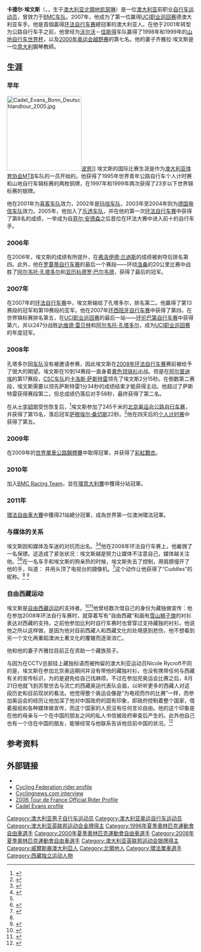 {{noteTA
|T=zh-cn:卡德尔·埃文斯; zh-tw:伊凡斯; zh-hk:簡度·伊雲斯;
|1=zh-cn:埃文斯; zh-tw:伊凡斯; zh-hk:伊雲斯;
}}

{{Infobox Cyclist
|     ridername = 卡德尔·埃文斯
|         image = Cadel Evans 2008 Bay Cycling Classic Stage3 2.jpg
| image_caption = 卡德尔·埃文斯 
|      fullname = 卡德尔·埃文斯
|      nickname = Cuddles<ref name="cuddles">{{cite web| url=http://www.bikeradar.com/blogs/article/peloton-and-pressroom-vote-cadel-evans-17727| title=Peloton and pressroom vote Cadel Evans| author=Daniel Friebe| publisher=ProCycling| date=25 July 2008| language=En| access-date=2009-06-19| archive-url=https://web.archive.org/web/20090607052638/http://www.bikeradar.com/blogs/article/peloton-and-pressroom-vote-cadel-evans-17727/| archive-date=2009-06-07| dead-url=yes}}</ref>
|   dateofbirth = {{birth date and age|1977|2|14|df=y}}
|       country = {{AUS}}
|        height = 1.74m
|        weight = 64kg
|   currentteam = (已退役)
|    discipline = 公路自行车
|          role = 骑手
|     ridertype = 全能型
|  amateurteams = [[澳大利亚体育协会|澳大利亚体育协会]](AIS)
|  amateuryears = 1994–1997年
|      proyears = <br />2001年<br />2002年<br />2003–2004年<br />2005–2009年<br />2010–2015年
|      proteams = [[沃尔沃－佳能得车队|沃尔沃－佳能得车队]] (山地)<br />[[喜客车队|喜客车队]]<br />[[玛培车队|玛培车队]]<br />[[德国电信车队|德国电信车队]]<br />[[乐透车队|乐透车队]]<br />[[BMC车队|BMC车队]]
|     majorwins = <!-- Image with inadequate rationale removed: [[Image:UCI_Pro_Tour.svg|20px]]  -->[[UCI职业巡回赛|UCI职业巡回赛]] （2007年） <br />[[罗蔓蒂自行车赛|罗蔓蒂自行车赛]]（2006年）<br /> [[环法自行车赛|环法自行车赛]]（2011）
|       updated = 2007年10月20日
}}
'''卡德尔·埃文斯'''（{{lang-en|'''Cadel Evans'''}}，{{bd|1977年|2月14日|catIdx=Evans, Cadel}}，生于[[澳大利亚|澳大利亚]][[北領地|北領地]][[凯瑟琳|凯瑟琳]]）是一位[[澳大利亚|澳大利亚]]前职业[[自行车运动员|自行车运动员]]，曾效力于[[BMC车队|BMC车队]]。2007年，他成为了第一位赢得[[UCI职业巡回赛|UCI职业巡回赛]]德澳大利亚车手。他是首個贏得[[环法自行车赛|环法自行车赛]]總冠軍的澳大利亚人。在他于2001年转型为公路自行车手之前，他曾经为[[沃尔沃|沃尔沃]]－[[佳能得|佳能得]]车队赢得了1998年和1999年的[[国际自行车联合会山地自行车世界杯|山地自行车世界杯]]，以及[[2000年夏季奥林匹克运动会男子越野赛|2000年奥运会越野赛]]的第七名。他的妻子齐雅拉·埃文斯是一位[[意大利|意大利]]鋼琴教師。

== 生涯 ==
=== 早年 ===
[[File:Cadel_Evans_Bonn_Deutschlandtour_2005.jpg|200px]][[波恩|波恩]]]]
埃文斯的国际比赛生涯是作为[[澳大利亚体育协会|澳大利亚体育协会]]MTB车队的一员开始的。他获得了1995年世界青年公路自行车个人计时赛和山地自行车锦标赛的两枚铜牌，在1997年和1999年两次获得了23岁以下世界锦标赛的银牌。

他在2001年为[[喜客车队|喜客车队]]效力，2002年是[[玛培车队|玛培车队]]，2003年至2004年则为[[德国电信车队|德国电信车队]]效力。2005年，他加入了[[乐透车队|乐透车队]]，并在他的第一次[[环法自行车赛|环法自行车赛]]中获得了第8名的成绩，一举成为自[[菲尔·安德森|菲尔·安德森]]之后首位在环法大赛中进入前十的自行车手。

=== 2006年 ===
在2006年，埃文斯的成绩有所提升，在[[弗洛伊德·兰迪斯|弗洛伊德·兰迪斯]]的成绩被剥夺后排名第四。此外，他在[[罗蔓蒂自行车赛|罗蔓蒂自行车赛]]的最后一个赛段——环绕[[洛桑|洛桑]]的20公里比赛中战胜了[[阿尔韦托·孔塔多尔|阿尔韦托·孔塔多尔]]和[[亚历杭德罗·巴尔韦德|亚历杭德罗·巴尔韦德]]，获得了最后的冠军。

=== 2007年 ===
在2007年的[[环法自行车赛|环法自行车赛]]中，埃文斯输给了孔塔多尔，排名第二。他赢得了第13赛段的冠军和第19赛段的亚军。他在2007年[[环西班牙自行车赛|环西班牙自行车赛]]中获得了第四，在世界锦标赛排名第五，在[[国际自行车联合会职业巡回赛|UCI职业巡回赛]]的最后一站——[[环伦巴第自行车赛|环伦巴第自行车赛]]中获得第六，并以247分战胜[[达维德·雷贝林|达维德·雷贝林]]和[[阿尔韦托·孔塔多尔|阿尔韦托·孔塔多尔]]，成为[[国际自行车联合会职业巡回赛|UCI职业巡回赛]]的年度冠军。

=== 2008年 ===
孔塔多尔因[[阿斯塔纳车队|车队]]没有被邀请参赛，因此埃文斯在[[2008年环法自行车赛|2008年环法自行车赛]]赛前被给予了很大的期望。埃文斯在10到14赛段一直身着[[黄色领骑衫|黄色领骑衫]]出战。但是在[[阿尔普迪埃|阿尔普迪埃]]的第17赛段，[[CSC车队|CSC车队]]的[[卡洛斯·萨斯特雷|卡洛斯·萨斯特雷]]领先了埃文斯2分15秒。在倒数第二赛段，埃文斯需要以领先萨斯特雷1分34秒的成绩结束才能获得主动。他超过了萨斯特雷获得赛段第二，但总成绩仍落后对手58秒，最终获得了第二名。

在从[[十字韧带|十字韧带]]受伤恢复后，<ref>{{cite web| url=http://www.theaustralian.news.com.au/story/0,25197,24178074-2722,00.html| title=Fearless Cadel Evans fails to stand the test of time| author=Robert Lusetich| publisher=The Australian| date=2008-08-14| language=En| access-date=2009-06-19| archive-url=https://web.archive.org/web/20080816113833/http://www.theaustralian.news.com.au/story/0,25197,24178074-2722,00.html| archive-date=2008-08-16| dead-url=yes}}</ref>埃文斯参加了245千米的[[2008年夏季奥林匹克运动会男子公路自行车比赛|北京奥运会公路自行车赛]]，并获得了第15名，落后冠军[[萨穆埃尔·桑切斯|萨穆埃尔·桑切斯]]22秒。<ref>{{cite web|url=http://www.theaustralian.news.com.au/beijing_olympics/story/0,27313,24151397-5014104,00.html|title=Australian cyclist Michael Rogers narrowly misses medal in Olympic road race|author=Leo Schlink|publisher=[[澳大利亚人报|澳大利亚人报]]|date=2008-08-09|language=En|access-date=2009-06-19|archive-url=https://web.archive.org/web/20080919065528/http://www.theaustralian.news.com.au/beijing_olympics/story/0,27313,24151397-5014104,00.html|archive-date=2008-09-19|dead-url=yes}}</ref>他在四天后的[[2008年夏季奥林匹克运动会男子公路自行车个人计时赛|个人计时赛]]中获得了第五。

=== 2009年 ===
在2009年的[[世界單車公路錦標賽|世界單車公路錦標賽]]中取得冠軍，并获得了[[彩紅戰衣|彩紅戰衣]]。

=== 2010年 ===
加入[[BMC_Racing_Team|BMC Racing Team]]，並在[[環意大利賽|環意大利賽]]中獲得分站冠軍。

=== 2011年 ===
[[環法自由車大賽|環法自由車大賽]]中獲得21站總分冠軍，成為世界第一位澳洲環法冠軍。

=== 与媒体的关系 ===
埃文斯因和媒体及车迷的对抗而出名。<ref>{{cite web| url=http://www.abc.net.au/lateline/content/2008/s2314962.htm| title=Evans could still win Tour de France| publisher=Lateline| author=Phillip Williams| date=2008-07-25| language=En| accessdate=2009-06-19| archive-date=2012-11-09| archive-url=https://web.archive.org/web/20121109050344/http://www.abc.net.au/lateline/content/2008/s2314962.htm| dead-url=no}}</ref><ref name="VN572008">{{cite web| url=http://tour-de-france.velonews.com/article/79340| title=Cadel Evans says going from Tour de France favorite to victor won't be easy| author=Neal Rogers| publisher=Velo News| date=2008-07-05| language=En| deadurl=yes| archiveurl=https://web.archive.org/web/20090728221613/http://tour-de-france.velonews.com/article/79340| archivedate=2009-07-28| accessdate=2009-06-19}}</ref>他在2008年环法自行车赛上，他雇佣了一名保镖。这造成了紧张状况：埃文斯越是努力让媒体不注意自己，媒体越关注他。<ref name="VN572008" /><ref name="Evansagainsttheworld">{{cite web| url=http://www.bikeradar.com/blogs/article/cadel-evans-against-the-world-17691| title=Cadel Evans against the world| author=Daniel Friebe| publisher=ProCycling| date=2008-07-23| language=En| access-date=2009-06-19| archive-url=https://web.archive.org/web/20090623014623/http://www.bikeradar.com/blogs/article/cadel-evans-against-the-world-17691| archive-date=2009-06-23| dead-url=yes}}</ref>在一名车手和埃文斯的狗亲热的时候，埃文斯失去了控制，用肩膀撞开了他的手，叫道：{{cquote|你要再和我的狗在一起，我就砍掉你的头。<ref name="Evansagainsttheworld" />}}
并用头顶了电视台的摄像机。<ref>{{cite web| url=http://www.brisbanetimes.com.au/news/sport/cadel-headbutts-intrusive-tv-camera/2008/07/23/1216492500392.html| title=Cadel headbutts intrusive TV camera| author=Rupert Guinness| publisher=Brisbane Times| date=2008-07-23| language=En| access-date=2009-06-19| archive-date=2008-08-05| archive-url=https://web.archive.org/web/20080805184313/http://www.brisbanetimes.com.au/news/sport/cadel-headbutts-intrusive-tv-camera/2008/07/23/1216492500392.html| dead-url=no}}</ref>这个动作让他获得了“Cuddles”的昵称。<ref name="cuddles" /> <ref>{{cite web| url=http://www.bikeradar.com/blogs/article/a-nickname-for-cavendish-17500| title=A nickname for Cavendish| author=Daniel Friebe| publisher=ProCycling| date=2008-07-11| language=En| access-date=2009-06-19| archive-url=https://web.archive.org/web/20080801215827/http://www.bikeradar.com/blogs/article/a-nickname-for-cavendish-17500| archive-date=2008-08-01| dead-url=yes}}</ref>

=== 自由西藏运动 ===
{{POV-section}}
埃文斯是[[自由西藏运动|自由西藏运动]]的支持者。<ref>{{cite web|url=http://www.myfreesport.fr/sports/cyclisme/0/cadel-evans-soutient-tibet-libre-49308.html|title=Cadel Evans support Free Tibet|publisher=Sport magazine|deadurl=yes|archiveurl=https://web.archive.org/web/20080815055435/http://www.myfreesport.fr/sports/cyclisme/0/cadel-evans-soutient-tibet-libre-49308.html|archivedate=2008-08-15|accessdate=2009-06-19}}</ref><ref>{{cite news|url=http://www.phayul.com/news/article.aspx?id=22047&t=3&c=1|title=Photo of Cadel Evans with Flag of Tibet|publisher=Phayul.com|accessdate=2009-06-19|archive-date=2008-08-01|archive-url=https://web.archive.org/web/20080801160503/http://www.phayul.com/news/article.aspx?id=22047&t=3&c=1|dead-url=no}}</ref>他曾经数次借自己的身份为藏独做宣传：他在参加2008年环法自行车赛时，就穿着写有“自由西藏”和画有[[雪山狮子旗|雪山狮子旗]]的衬衫表达对西藏的支持。之前他参加比利时自行车赛时也曾穿过支持藏独的衬衫。他说他之所以这样做，是因为他对目前西藏人和西藏文化的处境感到悲伤，他不想看到另一个文化再重蹈澳洲土著文化的覆辙而逐渐消亡。

他和他的妻子齐雅拉目前正在资助一个藏族孩子。

与因为在CCTV总部挂上藏独标语而被拘留的澳大利亚运动员Nicole Rycroft不同的是，埃文斯在参加北京奥运期间并没有带他的藏独衬衫，也没有携带任何与西藏有关的宣传标识，为的是避免给自己找麻烦。不过在参加完奥运会比赛之后，8月21日他就飞到苏黎世去与流亡的西藏奥运代表队会面，以听听更多的西藏人对这段历史和目前现状的看法。他觉得整个奥运会像是“为电视而作的比赛”一样，而参加奥运会的经历让他加深了他对中国政府的固有印象，即政府控制着整个国家，借着报纸和各种媒体做宣传，而这个国家的人民没有任何言论自由。他的这个印象是在他的母亲与一个在中国的朋友之间的私人书信被政府审查后产生的。此外他自己也有一个住在中国的朋友，能够经常与他联系告诉他目前中国的状况。<ref>{{cite news|url=http://www.smh.com.au/news/aussie-updates/cadel-evans-to-meet-tibetan-team/2008/08/21/1219262404441.html|title=Cadel Evans to meet Tibetan team|date=2008-08-21|publisher=Sydney Morning Herald|accessdate=2009-06-19|archive-date=2008-09-12|archive-url=https://web.archive.org/web/20080912202359/http://www.smh.com.au/news/aussie-updates/cadel-evans-to-meet-tibetan-team/2008/08/21/1219262404441.html|dead-url=no}}</ref>

== 参考资料 ==
{{reflist}}

== 外部链接 ==
{{Commons|Cadel Evans}}
* {{Official|http://www.cadelevans.com.au/}}
* [https://archive.is/20121128191658/http://www.cycling.org.au/default.asp?id=8819 Cycling Federation rider profile]
* [http://www.cyclingnews.com/road/2005/jun05/suisse05/?id=features/cadel_evans05 Cyclingnews.com interview] {{Wayback|url=http://www.cyclingnews.com/road/2005/jun05/suisse05/?id=features%2Fcadel_evans05 |date=20070715015127 }}
* [https://web.archive.org/web/20060719044823/http://www.letour.fr/2006/TDF/RIDERS/us/coureurs/61.html 2006 Tour de France Official Rider Profile]
* [http://www.cyclingpost.com/profiles/predictorlotto/article_001778.shtml Cadel Evans profile] {{Wayback|url=http://www.cyclingpost.com/profiles/predictorlotto/article_001778.shtml |date=20110719024131 }}

{{start box}}
{{s-sports}}
{{succession box |
 before=[[亚历杭德罗·巴尔韦德|亚历杭德罗·巴尔韦德]] |
 title=[[国际自行车联合会职业巡回赛|UCI职业巡回赛冠军]] |
 after=[[亚历杭德罗·巴尔韦德|亚历杭德罗·巴尔韦德]] |
 years=2007年}}
{{end box}}

{{Authority control}}
{{DEFAULTSORT:Evans, Cadel}}
[[Category:澳大利亚男子自行车运动员|Category:澳大利亚男子自行车运动员]]
[[Category:澳大利亚奥运自行车运动员|Category:澳大利亚奥运自行车运动员]]
[[Category:澳大利亚英联邦运动会金牌得主|Category:澳大利亚英联邦运动会金牌得主]]
[[Category:1996年夏季奧林匹克運動會自由車選手|Category:1996年夏季奧林匹克運動會自由車選手]]
[[Category:2000年夏季奧林匹克運動會自由車選手|Category:2000年夏季奧林匹克運動會自由車選手]]
[[Category:2008年夏季奧林匹克運動會自由車選手|Category:2008年夏季奧林匹克運動會自由車選手]]
[[Category:澳大利亚英联邦运动会银牌得主|Category:澳大利亚英联邦运动会银牌得主]]
[[Category:威爾斯裔澳大利亞人|Category:威爾斯裔澳大利亞人]]
[[Category:北領地人|Category:北領地人]]
[[Category:環法單車選手|Category:環法單車選手]]
[[Category:西藏独立运动人物|Category:西藏独立运动人物]]